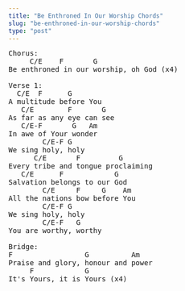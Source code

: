```yaml
---
title: "Be Enthroned In Our Worship Chords"
slug: "be-enthroned-in-our-worship-chords"
type: "post"
---
```


<pre>
Chorus:
     C/E    F       G
Be enthroned in our worship, oh God (x4)

Verse 1:
  C/E  F      G    
A multitude before You
   C/E        F       G    
As far as any eye can see
   C/E-F       G   Am   
In awe of Your wonder
        C/E-F G
We sing holy, holy
      C/E       F         G    
Every tribe and tongue proclaiming
   C/E      F            G    
Salvation belongs to our God
        C/E     F     G    Am
All the nations bow before You
        C/E-F G
We sing holy, holy
        C/E-F   G
You are worthy, worthy

Bridge:
F                 G          Am
Praise and glory, honour and power
     F            G
It's Yours, it is Yours (x4)
</pre>